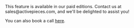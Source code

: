 <Tip>
This feature is available in our paid editions. Contact us at sales@activepieces.com, and we'll be delighted to assist you!

You can also book a call [here](https://calendly.com/activepieces/demo).
</Tip>